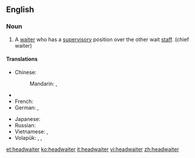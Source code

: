 ==English==

===Noun===
{{en-noun}}

# A [[waiter]] who has a [[supervisory]] position over the other wait [[staff]]. (chief waiter)

====Translations====
{{trans-top|main supervisory waiter}}
* Chinese:
*: Mandarin: {{t|cmn|服務生領班|sc=Hani}}, {{t|cmn|服务生领班|tr=fúwùshēng lǐngbān|sc=Hani}}
* {{trreq|Finnish}}
* French: {{t+|fr|maître d’hôtel|m}}
* German: {{t-|de|Oberkellner|m}}, {{t-|de|Oberkellnerin|f}}
{{trans-mid}}
* Japanese: {{t|ja|ボーイ長|tr=bōi-chō|sc=Jpan}}
* Russian: {{t|ru|метрдотель|m|tr=mɛtrdotɛ́lʹ, metrdotɛ́lʹ|sc=Cyrl}}
* Vietnamese: {{t|vi|đầu bếp|alt=người đầu bếp}}, {{t|vi|đầu bếp}}
* Volapük: {{qualifier|male or female}} {{t+|vo|lebötan}}, {{qualifier|male}} {{t-|vo|hilebötan}}, {{qualifier|female}} {{t-|vo|jilebötan}}
{{trans-bottom}}

[[et:headwaiter]]
[[ko:headwaiter]]
[[it:headwaiter]]
[[vi:headwaiter]]
[[zh:headwaiter]]